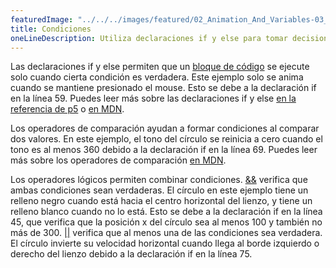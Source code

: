 ---
featuredImage: "../../../images/featured/02_Animation_And_Variables-03_Conditions-thumbnail.png"
title: Condiciones
oneLineDescription: Utiliza declaraciones if y else para tomar decisiones mientras se ejecuta tu sketch.
---

Las declaraciones if y else permiten que un
<a href="https://developer.mozilla.org/es/docs/Web/JavaScript/Reference/Statements/block" target="_blank">bloque de código</a>
se ejecute solo cuando cierta condición es verdadera. Este ejemplo solo
se anima cuando se mantiene presionado el mouse. Esto se debe a la declaración if
en la línea 59. Puedes leer más sobre las declaraciones if y else
<a href="https://p5js.org/reference/p5/if-else">en la referencia de p5</a>
o <a href="https://developer.mozilla.org/es/docs/Learn/JavaScript/Building_blocks/conditionals" target="_blank">en MDN</a>.

Los operadores de comparación ayudan a formar condiciones al comparar dos
valores. En este ejemplo, el tono del círculo se reinicia a cero cuando
el tono es al menos 360 debido a la declaración if en la línea 69.
Puedes leer más sobre los operadores de comparación
<a href="https://developer.mozilla.org/es/docs/Web/JavaScript/Reference/Operators#operadores_relacionales" target="_blank">en MDN</a>.

Los operadores lógicos permiten combinar condiciones.
<a href="https://developer.mozilla.org/es/docs/Web/JavaScript/Reference/Operators/Logical_AND" target="_blank">&amp;&amp;</a>
verifica que ambas condiciones sean verdaderas. El círculo en este ejemplo
tiene un relleno negro cuando está hacia el centro horizontal del lienzo, y
tiene un relleno blanco cuando no lo está. Esto se debe a la declaración if en la línea
45, que verifica que la posición x del círculo sea al menos 100 y también
no más de 300.
<a href="https://developer.mozilla.org/es/docs/Web/JavaScript/Reference/Operators/Logical_OR" target="_blank">||</a>
verifica que al menos una de las condiciones sea verdadera. El círculo invierte su velocidad horizontal
cuando llega al borde izquierdo o derecho del lienzo debido a la declaración if
en la línea 75.

